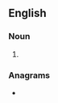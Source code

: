 ==English==

===Noun===
{{head|en|noun plural form}}

# {{plural of|indeterminant|lang=en}}

===Anagrams===
* {{anagrams|en|disentrainment}}